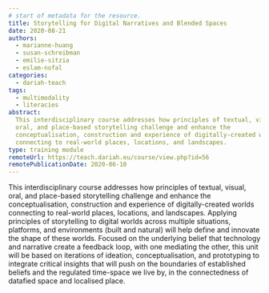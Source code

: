 ```yaml
---
# start of metadata for the resource.
title: Storytelling for Digital Narratives and Blended Spaces
date: 2020-08-21
authors:
  - marianne-huang
  - susan-schreibman
  - emilie-sitzia
  - eslam-nofal
categories:
  - dariah-teach
tags:
  - multimodality
  - literacies
abstract:
  This interdisciplinary course addresses how principles of textual, visual,
  oral, and place-based storytelling challenge and enhance the
  conceptualisation, construction and experience of digitally-created worlds
  connecting to real-world places, locations, and landscapes.
type: training module
remoteUrl: https://teach.dariah.eu/course/view.php?id=56
remotePublicationDate: 2020-06-10
---
```


This interdisciplinary course addresses how principles of textual, visual, oral,
and place-based storytelling challenge and enhance the conceptualisation,
construction and experience of digitally-created worlds connecting to real-world
places, locations, and landscapes. Applying principles of storytelling to
digital worlds across multiple situations, platforms, and environments (built
and natural) will help define and innovate the shape of these worlds. Focused on
the underlying belief that technology and narrative create a feedback loop, with
one mediating the other, this unit will be based on iterations of ideation,
conceptualisation, and prototyping to integrate critical insights that will push
on the boundaries of established beliefs and the regulated time-space we live
by, in the connectedness of datafied space and localised place.

<CTA
  title="Interested in learning more?"
  subtitle="Storytelling for Digital Narratives and Blended Spaces"
  url="https://teach.dariah.eu/course/view.php?id=56&section=0"
/>

